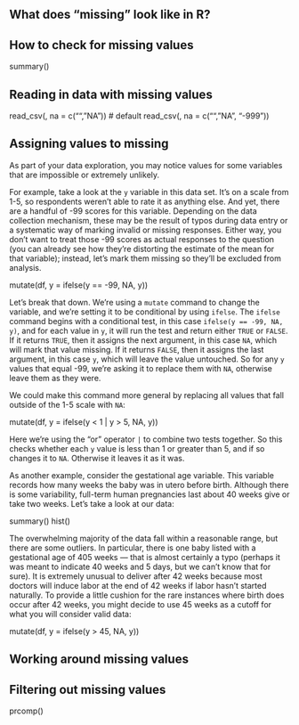 ## What does "missing" look like in R?

## How to check for missing values

summary()

## Reading in data with missing values

read_csv(, na = c("", "NA")) # default
read_csv(, na = c("", "NA", "-999"))

## Assigning values to missing

As part of your data exploration, you may notice values for some variables that are impossible or extremely unlikely.

For example, take a look at the `y` variable in this data set.
It's on a scale from 1-5, so respondents weren't able to rate it as anything else.
And yet, there are a handful of -99 scores for this variable.
Depending on the data collection mechanism, these may be the result of typos during data entry or a systematic way of marking invalid or missing responses.
Either way, you don't want to treat those -99 scores as actual responses to the question (you can already see how they're distorting the estimate of the mean for that variable); instead, let's mark them missing so they'll be excluded from analysis.

mutate(df, y = ifelse(y == -99, NA, y))

Let's break that down.
We're using a `mutate` command to change the variable, and we're setting it to be conditional by using `ifelse`.
The `ifelse` command begins with a conditional test, in this case `ifelse(y == -99, NA, y)`, and for each value in `y`, it will run the test and return either `TRUE` or `FALSE`.
If it returns `TRUE`, then it assigns the next argument, in this case `NA`, which will mark that value missing.
If it returns `FALSE`, then it assigns the last argument, in this case `y`, which will leave the value untouched.
So for any `y` values that equal -99, we're asking it to replace them with `NA`, otherwise leave them as they were.

We could make this command more general by replacing all values that fall outside of the 1-5 scale with `NA`:

mutate(df, y = ifelse(y < 1 | y > 5, NA, y))

Here we're using the "or" operator `|` to combine two tests together.
So this checks whether each `y` value is less than 1 or greater than 5, and if so changes it to `NA`.
Otherwise it leaves it as it was.

As another example, consider the gestational age variable.
This variable records how many weeks the baby was in utero before birth.
Although there is some variability, full-term human pregnancies last about 40 weeks give or take two weeks.
Let's take a look at our data:

summary()
hist()

The overwhelming majority of the data fall within a reasonable range, but there are some outliers.
In particular, there is one baby listed with a gestational age of 405 weeks --- that is almost certainly a typo (perhaps it was meant to indicate 40 weeks and 5 days, but we can't know that for sure).
It is extremely unusual to deliver after 42 weeks because most doctors will induce labor at the end of 42 weeks if labor hasn't started naturally.
To provide a little cushion for the rare instances where birth does occur after 42 weeks, you might decide to use 45 weeks as a cutoff for what you will consider valid data:

mutate(df, y = ifelse(y > 45, NA, y))


## Working around missing values

## Filtering out missing values

prcomp()
